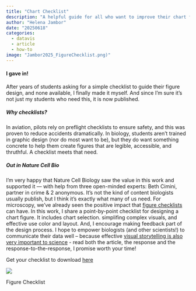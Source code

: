 ```yaml
---
title: "Chart Checklist"
description: "A helpful guide for all who want to improve their chart figures"
author: "Helena Jambor"
date: "20250618"
categories:
  - datavis
  - article
  - how-to
image: "Jambor2025_FigureChecklist.png)"
---
```

#### I gave in!
After years of students asking for a simple checklist to guide their figure design, and none available, I finally made it myself. And since I’m sure it’s not just my students who need this, it is now published.

##### Why checklists?
In aviation, pilots rely on preflight checklists to ensure safety, and this was proven to reduce accidents dramatically. In biology, students aren’t trained in graphic design (nor do most want to be), but they do want something concrete to help them create figures that are legible, accessible, and thruthful. A checklist meets that need.

##### Out in Nature Cell Bio
I'm very happy that Nature Cell Biology saw the value in this work and supported it — with help from three open-minded experts: Beth Cimini, partner in crime & 2 anonymous. It’s not the kind of content biologists usually publish, but I think it’s exactly what many of us need. For microscopy, we’ve already seen the positive impact that [figure checklists](https://www.nature.com/articles/s41592-023-01987-9) can have.
In this work, I share a point-by-point checklist for designing a chart figure. It includes chart selection. simplifing complex visuals, and effective use color and layout. And, I encourage making feedback part of the design process. I hope to empower biologists (and other scientists!) to communicate their data well – because effective [visual storytelling is also very important to science](https://www.nature.com/articles/nmeth.2571) - read both the article, the response and the response-to-the-response, I promise worth your time!

Get your checklist to download [here](https://datashare.tu-dresden.de/s/Zi4jQr7aXG4ZCm3) 

::: {#fig-checklist}
![](Jambor2025_FigureChecklist.png)

Figure Checklist 
:::


